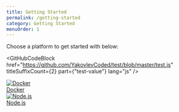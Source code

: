 ```yaml
---
title: Getting Started
permalink: /getting-started
category: Getting Started
menuOrder: 1
---
```


Choose a platform to get started with below:

<GitHubCodeBlock
  href="https://github.com/YakovlevCoded/test/blob/master/test.js"
  titleSuffixCount={2}
  part={"test-value"}
  lang="js"
/>

<div class="gettingStartedGrid">
  <div class="ant-row">
    <div class="gettingStartedItem ant-col ant-col-xs-24 ant-col-sm-24 ant-col-md-24 ant-col-xl-12">
      <a href="getting-started/docker">
        <div class="gettingStartedItemContent">
          <div class="gettingStartedItemImage">
            <img src="https://raw.githubusercontent.com/cube-js/cube.js/master/docs/content/Getting-Started/docker-logo.svg" alt="Docker" />
          </div>
          <div class="gettingStartedItemLink">Docker</div>
        </div>
      </a>
    </div>
    <div class="gettingStartedItem gettingStartedItemAdjacent ant-col ant-col-xs-24 ant-col-sm-24 ant-col-md-24 ant-col-xl-12">
      <div class="gettingStartedItemContent">
        <a href="getting-started/nodejs">
          <div class="gettingStartedItemImage">
            <img src="https://raw.githubusercontent.com/cube-js/cube.js/master/docs/content/Getting-Started/nodejs-logo.svg" alt="Node.js" />
          </div>
          <div class="gettingStartedItemLink">Node.js</div>
        </a>
      </div>
    </div>
  </div>
</div>
